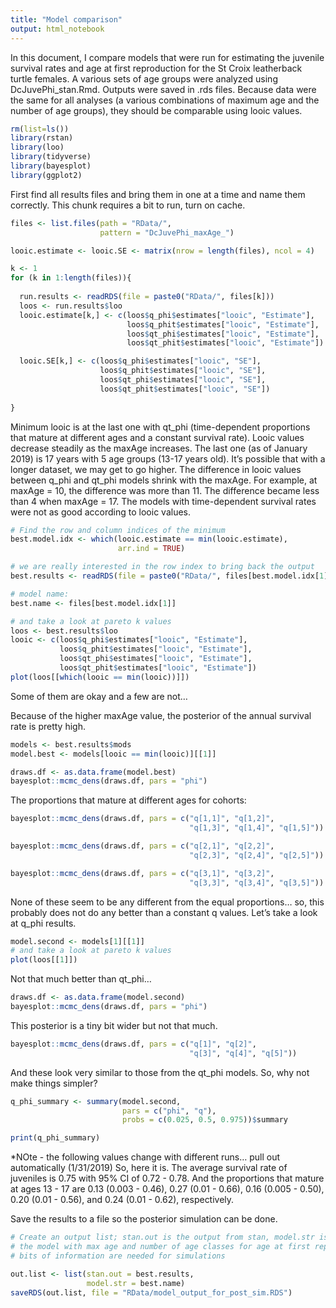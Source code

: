 ```yaml
---
title: "Model comparison"
output: html_notebook
---
```


In this document, I compare models that were run for estimating the juvenile survival rates and age at first reproduction for the St Croix leatherback turtle females. A various sets of age groups were analyzed using DcJuvePhi_stan.Rmd. Outputs were saved in .rds files. Because data were the same for all analyses (a various combinations of maximum age and the number of age groups), they should be comparable using looic values. 

```r
rm(list=ls())
library(rstan)
library(loo)
library(tidyverse)
library(bayesplot)
library(ggplot2)

```

First find all results files and bring them in one at a time and name them correctly. This chunk requires a bit to run, turn on cache. 

```r
files <- list.files(path = "RData/", 
                    pattern = "DcJuvePhi_maxAge_")

looic.estimate <- looic.SE <- matrix(nrow = length(files), ncol = 4)

k <- 1
for (k in 1:length(files)){
  
  run.results <- readRDS(file = paste0("RData/", files[k]))
  loos <- run.results$loo
  looic.estimate[k,] <- c(loos$q_phi$estimates["looic", "Estimate"],
                          loos$q_phit$estimates["looic", "Estimate"],
                          loos$qt_phi$estimates["looic", "Estimate"],
                          loos$qt_phit$estimates["looic", "Estimate"])

  looic.SE[k,] <- c(loos$q_phi$estimates["looic", "SE"],
                    loos$q_phit$estimates["looic", "SE"],
                    loos$qt_phi$estimates["looic", "SE"],
                    loos$qt_phit$estimates["looic", "SE"])
  
}
```

Minimum looic is at the last one with qt_phi (time-dependent proportions that mature at different ages and a constant survival rate). Looic values decrease steadily as the maxAge increases. The last one (as of January 2019) is 17 years with 5 age groups (13-17 years old). It's possible that with a longer dataset, we may get to go higher. The difference in looic values between q_phi and qt_phi models shrink with the maxAge. For example, at maxAge = 10, the difference was more than 11. The difference became less than 4 when maxAge = 17. The models with time-dependent survival rates were not as good according to looic values. 

```r
# Find the row and column indices of the minimum
best.model.idx <- which(looic.estimate == min(looic.estimate),
                        arr.ind = TRUE)

# we are really interested in the row index to bring back the output
best.results <- readRDS(file = paste0("RData/", files[best.model.idx[1]]))

# model name:
best.name <- files[best.model.idx[1]]

# and take a look at pareto k values
loos <- best.results$loo
looic <- c(loos$q_phi$estimates["looic", "Estimate"],
           loos$q_phit$estimates["looic", "Estimate"],
           loos$qt_phi$estimates["looic", "Estimate"],
           loos$qt_phit$estimates["looic", "Estimate"])
plot(loos[[which(looic == min(looic))]])
```

Some of them are okay and a few are not... 

Because of the higher maxAge value, the posterior of the annual survival rate is pretty high. 

```r
models <- best.results$mods
model.best <- models[looic == min(looic)][[1]]

draws.df <- as.data.frame(model.best)
bayesplot::mcmc_dens(draws.df, pars = "phi")
```

The proportions that mature at different ages for cohorts:

```r
bayesplot::mcmc_dens(draws.df, pars = c("q[1,1]", "q[1,2]", 
                                        "q[1,3]", "q[1,4]", "q[1,5]"))
```

```r
bayesplot::mcmc_dens(draws.df, pars = c("q[2,1]", "q[2,2]", 
                                        "q[2,3]", "q[2,4]", "q[2,5]"))
```

```r
bayesplot::mcmc_dens(draws.df, pars = c("q[3,1]", "q[3,2]", 
                                        "q[3,3]", "q[3,4]", "q[3,5]"))
```

None of these seem to be any different from the equal proportions... so, this probably does not do any better than a constant q values. Let's take a look at q_phi results. 

```r
model.second <- models[1][[1]]
# and take a look at pareto k values
plot(loos[[1]])

```

Not that much better than qt_phi... 

```r
draws.df <- as.data.frame(model.second)
bayesplot::mcmc_dens(draws.df, pars = "phi")
```

This posterior is a tiny bit wider but not that much. 

```r
bayesplot::mcmc_dens(draws.df, pars = c("q[1]", "q[2]", 
                                        "q[3]", "q[4]", "q[5]"))
```

And these look very similar to those from the qt_phi models. So, why not make things simpler? 

```r
q_phi_summary <- summary(model.second, 
                         pars = c("phi", "q"),
                         probs = c(0.025, 0.5, 0.975))$summary

print(q_phi_summary)
```

*NOte - the following values change with different runs... pull out automatically (1/31/2019)
So, here it is. The average survival rate of juveniles is 0.75 with 95% CI of 0.72 - 0.78. And the proportions that mature at ages 13 - 17 are 0.13 (0.003 - 0.46), 0.27 (0.01 - 0.66), 0.16 (0.005 - 0.50), 0.20 (0.01 - 0.56), and 0.24 (0.01 - 0.62), respectively.

Save the results to a file so the posterior simulation can be done.

```r
# Create an output list; stan.out is the output from stan, model.str is the "structure" of 
# the model with max age and number of age classes for age at first reproduction. These two 
# bits of information are needed for simulations

out.list <- list(stan.out = best.results,
                 model.str = best.name)
saveRDS(out.list, file = "RData/model_output_for_post_sim.RDS")
```




